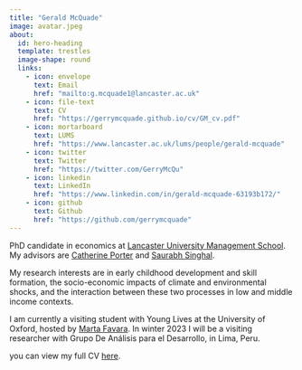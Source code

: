 ```yaml
---
title: "Gerald McQuade"
image: avatar.jpeg
about:
  id: hero-heading
  template: trestles
  image-shape: round
  links:
    - icon: envelope
      text: Email
      href: "mailto:g.mcquade1@lancaster.ac.uk"
    - icon: file-text
      text: CV
      href: "https://gerrymcquade.github.io/cv/GM_cv.pdf"  
    - icon: mortarboard
      text: LUMS
      href: "https://www.lancaster.ac.uk/lums/people/gerald-mcquade" 
    - icon: twitter
      text: Twitter
      href: "https://twitter.com/GerryMcQu"
    - icon: linkedin
      text: LinkedIn
      href: "https://www.linkedin.com/in/gerald-mcquade-63193b172/"
    - icon: github
      text: Github
      href: "https://github.com/gerrymcquade"      
---
```


PhD candidate in economics at [Lancaster University Management School](https://www.lancaster.ac.uk/lums/people/gerald-mcquade). My advisors are [Catherine Porter](https://sites.google.com/site/econcath/home) and [Saurabh Singhal](https://sites.google.com/site/singhalecon/Home).

My research interests are in early childhood development and skill formation, the socio-economic impacts of climate and environmental shocks, and the interaction between these two processes in low and middle income contexts.

I am currently a visiting student with Young Lives at the University of Oxford, hosted by [Marta Favara](https://sites.google.com/site/martafavara/). In winter 2023 I will be a visiting researcher with Grupo De Análisis para el Desarrollo, in Lima, Peru.

you can view my full CV [here](https://gerrymcquade.github.io/cv/GM_cv.pdf).
